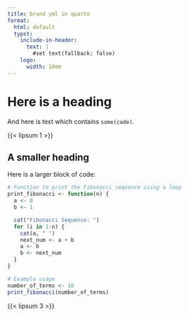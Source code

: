 ```yaml
---
title: brand yml in quarto
format:
  html: default
  typst:
    include-in-header:
      text: |
        #set text(fallback: false)
    logo:
      width: 10em
---
```

# Here is a heading

And here is text which contains `some(code)`.

{{< lipsum 1 >}}

## A smaller heading

Here is a larger block of code:

```r
# Function to print the Fibonacci sequence using a loop
print_fibonacci <- function(n) {
  a <- 0
  b <- 1

  cat("Fibonacci Sequence: ")
  for (i in 1:n) {
    cat(a, " ")
    next_num <- a + b
    a <- b
    b <- next_num
  }
}

# Example usage
number_of_terms <- 10
print_fibonacci(number_of_terms)
```

{{< lipsum 3 >}}
